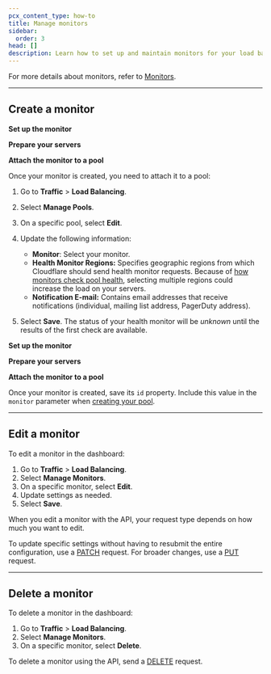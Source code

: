```yaml
---
pcx_content_type: how-to
title: Manage monitors
sidebar:
  order: 3
head: []
description: Learn how to set up and maintain monitors for your load balancer.
---
```



<GlossaryDefinition term="monitor" />

For more details about monitors, refer to [Monitors](/load-balancing/monitors/).

---

## Create a monitor

<Tabs syncKey="dashPlusAPI"> <TabItem label="Dashboard">

**Set up the monitor**

<Render file="monitor-create" />

**Prepare your servers**

<Render file="monitor-prepare-server" />

**Attach the monitor to a pool**

Once your monitor is created, you need to attach it to a pool:

1. Go to **Traffic** > **Load Balancing**.

2. Select **Manage Pools**.

3. On a specific pool, select **Edit**.

4. Update the following information:

   - **Monitor**: Select your monitor.
   - **Health Monitor Regions:** Specifies geographic regions from which Cloudflare should send health monitor requests. Because of [how monitors check pool health](/load-balancing/monitors/#health-monitor-regions), selecting multiple regions could increase the load on your servers.
   - **Notification E-mail:** Contains email addresses that receive notifications (individual, mailing list address, PagerDuty address).

5. Select **Save**. The status of your health monitor will be _unknown_ until the results of the first check are available.

</TabItem> <TabItem label="API">

**Set up the monitor**

<Render file="monitor-create-api" />

**Prepare your servers**

<Render file="monitor-prepare-server" />

**Attach the monitor to a pool**

Once your monitor is created, save its `id` property. Include this value in the `monitor` parameter when [creating your pool](/load-balancing/pools/create-pool/#create-a-pool).

</TabItem> </Tabs>

---

## Edit a monitor

<Tabs syncKey="dashPlusAPI"> <TabItem label="Dashboard">

To edit a monitor in the dashboard:

1. Go to **Traffic** > **Load Balancing**.
2. Select **Manage Monitors**.
3. On a specific monitor, select **Edit**.
4. Update settings as needed.
5. Select **Save**.

</TabItem> <TabItem label="API">

When you edit a monitor with the API, your request type depends on how much you want to edit.

To update specific settings without having to resubmit the entire configuration, use a [PATCH](/api/operations/account-load-balancer-monitors-patch-monitor) request. For broader changes, use a [PUT](/api/operations/account-load-balancer-monitors-update-monitor) request.

</TabItem> </Tabs>

---

## Delete a monitor

<Tabs syncKey="dashPlusAPI"> <TabItem label="Dashboard">

To delete a monitor in the dashboard:

1. Go to **Traffic** > **Load Balancing**.
2. Select **Manage Monitors**.
3. On a specific monitor, select **Delete**.

</TabItem> <TabItem label="API">

To delete a monitor using the API, send a [DELETE](/api/operations/account-load-balancer-monitors-delete-monitor) request.

</TabItem> </Tabs>
